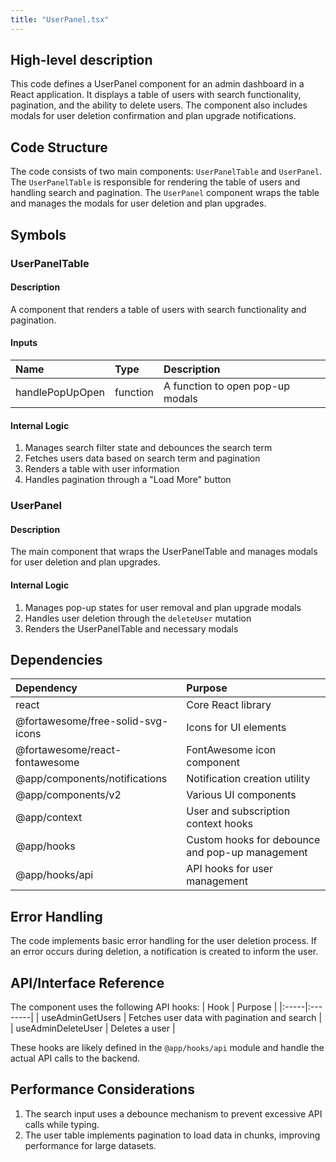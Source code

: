 ```yaml
---
title: "UserPanel.tsx"
---
```


## High-level description
This code defines a UserPanel component for an admin dashboard in a React application. It displays a table of users with search functionality, pagination, and the ability to delete users. The component also includes modals for user deletion confirmation and plan upgrade notifications.

## Code Structure
The code consists of two main components: `UserPanelTable` and `UserPanel`. The `UserPanelTable` is responsible for rendering the table of users and handling search and pagination. The `UserPanel` component wraps the table and manages the modals for user deletion and plan upgrades.

## Symbols

### UserPanelTable
#### Description
A component that renders a table of users with search functionality and pagination.

#### Inputs
| Name | Type | Description |
|:-----|:-----|:------------|
| handlePopUpOpen | function | A function to open pop-up modals |

#### Internal Logic
1. Manages search filter state and debounces the search term
2. Fetches users data based on search term and pagination
3. Renders a table with user information
4. Handles pagination through a "Load More" button

### UserPanel
#### Description
The main component that wraps the UserPanelTable and manages modals for user deletion and plan upgrades.

#### Internal Logic
1. Manages pop-up states for user removal and plan upgrade modals
2. Handles user deletion through the `deleteUser` mutation
3. Renders the UserPanelTable and necessary modals

## Dependencies
| Dependency | Purpose |
|:-----------|:--------|
| react | Core React library |
| @fortawesome/free-solid-svg-icons | Icons for UI elements |
| @fortawesome/react-fontawesome | FontAwesome icon component |
| @app/components/notifications | Notification creation utility |
| @app/components/v2 | Various UI components |
| @app/context | User and subscription context hooks |
| @app/hooks | Custom hooks for debounce and pop-up management |
| @app/hooks/api | API hooks for user management |

## Error Handling
The code implements basic error handling for the user deletion process. If an error occurs during deletion, a notification is created to inform the user.

## API/Interface Reference
The component uses the following API hooks:
| Hook | Purpose |
|:-----|:--------|
| useAdminGetUsers | Fetches user data with pagination and search |
| useAdminDeleteUser | Deletes a user |

These hooks are likely defined in the `@app/hooks/api` module and handle the actual API calls to the backend.

## Performance Considerations
1. The search input uses a debounce mechanism to prevent excessive API calls while typing.
2. The user table implements pagination to load data in chunks, improving performance for large datasets.